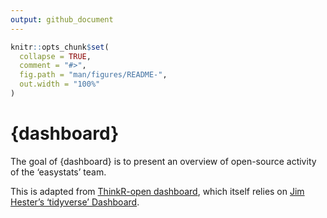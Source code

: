 ```yaml
---
output: github_document
---
```


<!-- README.md is generated from README.Rmd. Please edit that file -->

```r
knitr::opts_chunk$set(
  collapse = TRUE,
  comment = "#>",
  fig.path = "man/figures/README-",
  out.width = "100%"
)
```

# {dashboard}

<!-- badges: start -->
<!-- badges: end -->

The goal of {dashboard} is to present an overview of open-source activity of the 'easystats' team.

This is adapted from [ThinkR-open dashboard](https://github.com/ThinkR-open/thinkrdashboard), which itself relies on [Jim Hester's 'tidyverse' Dashboard](https://github.com/jimhester/tidyversedashboard).

